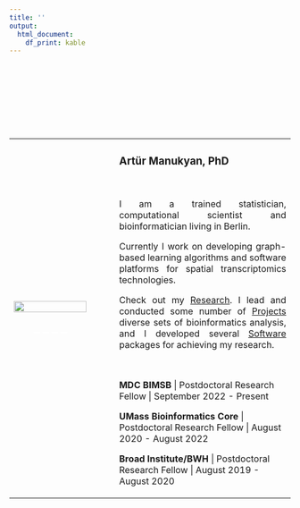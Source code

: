 ```yaml
---
title: ''
output:
  html_document:
    df_print: kable
---
```


<script type="module" src="https://unpkg.com/ionicons@7.1.0/dist/ionicons/ionicons.esm.js"></script>

<style>
img {
  display: inline;
  margin: 0 auto;
  height: 100%;
  width: auto;
}
<!-- .image_td { -->
<!--   text-align:center; -->
<!--   width:27%;  -->
<!--   height: 70%; -->
<!--   border-radius: 50%; -->
<!--   overflow: hidden; -->
<!--   position: relative; -->
<!-- } -->
.button {
  <!-- display: flex; -->
  display:inline-block
  height: 100%
  <!-- width: 15% -->
  padding: 1;
  border: none;
  outline: none;
  border-radius: 5px;
  overflow: hidden;
  sans-serif;
  cursor: pointer;
  transition: all 160ms ease-in;
  background: "#FFFFFF";
}
.button:active {
  transform: scale(.80)
}
.button__icon {
  color: black;
  font-size: 2.7em;
  height: 100%;
  width: 100%;
}
</style>

<br><br><br><br><br><br><br>

<table>
<tbody>
  <tr>
    <td style = "width:27%; text-align: center"> 
      <img width="50%" height="50%" src="image/artur.png">
          <br>
    <br>
    <a href="https://scholar.google.com/citations?user=5OrlhE8AAAAJ&hl=en&oi=ao">
    <button class = "button" style = "background: #FFFFFF;"> 
      <span class= "button__icon"> <ion-icon name="logo-google"></ion-icon> </span>
     </button></a>
    <a href="https://www.linkedin.com/in/art%C3%BCr-manukyan-a2071890/">
    <button class = "button" style = "background: #FFFFFF;"> 
      <span class= "button__icon"> <ion-icon name="logo-linkedin"></ion-icon> </span>
     </button></a>
     <a href="https://github.com/Artur-man">
     <button class = "button" style = "background: #FFFFFF;"> 
      <span class= "button__icon"> <ion-icon name="logo-github"></ion-icon> </span>
     </button></a>
     <a href="https://twitter.com/ArturMa75503143">
     <button class = "button" style = "background: #FFFFFF;"> 
      <span class= "button__icon"> <ion-icon name="logo-twitter"></ion-icon> </span>
     </button></a>
   </td>
   <td style="width:66%; vertical-align: text-top; padding-left: 10%"> 
    <h3>Artür Manukyan, PhD</h3>
    <br>
    <p style="text-align: justify">
      I am a trained statistician, computational scientist and bioinformatician living in Berlin. 
    </p>
    <p style="text-align: justify">
       Currently I work on developing graph-based learning algorithms and software platforms for spatial transcriptomics technologies. 
    </p>
    <p style="text-align: justify"> Check out my <a href="research.html"> Research</a>. I lead and conducted some number of <a href="projects.html"> Projects </a> diverse sets of bioinformatics analysis, and I developed several <a href="software.html"> Software </a> packages for achieving my research.
    </p>
    <br>
    <p> <strong>MDC BIMSB </strong> | Postdoctoral Research Fellow | September 2022 - Present </p>
    
    <p> <strong>UMass Bioinformatics Core</strong> | Postdoctoral Research Fellow | August 2020 - August 2022 </p>
    
    <p> <strong>Broad Institute/BWH </strong> | Postdoctoral Research Fellow | August 2019 - August 2020 </p>
    
   </td>
</tbody>
</table>